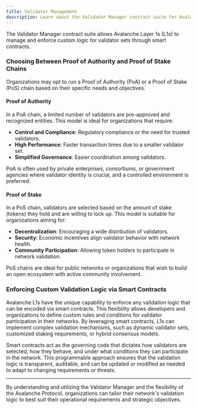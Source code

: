 ```yaml
---
title: Validator Management
description: Learn about the Validator Manager contract suite for Avalanche L1s
---
```


The Validator Manager contract suite allows Avalanche Layer 1s (L1s) to manage and enforce custom logic for validator sets through smart contracts.

### Choosing Between Proof of Authority and Proof of Stake Chains

Organizations may opt to run a Proof of Authority (PoA) or a Proof of Stake (PoS) chain based on their specific needs and objectives.

#### Proof of Authority

In a PoA chain, a limited number of validators are pre-approved and recognized entities. This model is ideal for organizations that require:

- **Control and Compliance**: Regulatory compliance or the need for trusted validators.
- **High Performance**: Faster transaction times due to a smaller validator set.
- **Simplified Governance**: Easier coordination among validators.

PoA is often used by private enterprises, consortiums, or government agencies where validator identity is crucial, and a controlled environment is preferred.

#### Proof of Stake

In a PoS chain, validators are selected based on the amount of stake (tokens) they hold and are willing to lock up. This model is suitable for organizations aiming for:

- **Decentralization**: Encouraging a wide distribution of validators.
- **Security**: Economic incentives align validator behavior with network health.
- **Community Participation**: Allowing token holders to participate in network validation.

PoS chains are ideal for public networks or organizations that wish to build an open ecosystem with active community involvement.


### Enforcing Custom Validation Logic via Smart Contracts

Avalanche L1s have the unique capability to enforce any validation logic that can be encoded via smart contracts. This flexibility allows developers and organizations to define custom rules and conditions for validator participation in their networks. By leveraging smart contracts, L1s can implement complex validation mechanisms, such as dynamic validator sets, customized staking requirements, or hybrid consensus models.

Smart contracts act as the governing code that dictates how validators are selected, how they behave, and under what conditions they can participate in the network. This programmable approach ensures that the validation logic is transparent, auditable, and can be updated or modified as needed to adapt to changing requirements or threats.

---

By understanding and utilizing the Validator Manager and the flexibility of the Avalanche Protocol, organizations can tailor their network's validation logic to best suit their operational requirements and strategic objectives.
